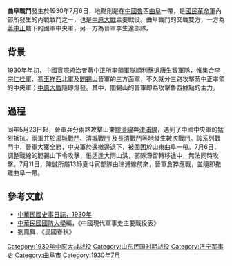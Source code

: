 {{Infobox Military Conflict|
campaign=|
image=|
caption=|
conflict=曲阜戰鬥|
date=1930年7月6日|
place=[[中國|中國]]魯西|
result=雙方激戰，7月11日11師陳誠13師夏斗寅加入戰局後，情勢逆轉。李生達部隊退軍|
combatant1=中央軍馬鴻逵部隊、11師、13師|
combatant2=晉軍| 
commander1=[[馬鴻逵|馬鴻逵]]、[[陳誠|陳誠]]、[[夏斗寅|夏斗寅]]|
commander2=[[李生達|李生達]]|
strength1=|
strength2=|
casualties1=|
casualties2=|
}}

'''曲阜戰鬥'''發生於1930年7月6日，地點則是在[[中國|中國]][[山东|魯]]西[[曲阜|曲阜]]一帶，是[[國民革命軍|國民革命軍]]內部所發生的內戰戰鬥之一，也是[[中原大戰|中原大戰]]主要戰役。曲阜戰鬥的交戰雙方，一方為[[蔣中正|蔣中正]]轄下的國軍中央軍，另一方為晉軍李生達部隊。

==背景==
1930年年初，中國實際統治者蔣中正所率領軍隊順利擊退[[唐生智|唐生智]]軍隊，惟集合[[李宗仁|李宗仁]][[桂軍|桂軍]]、[[馮玉祥|馮玉祥]][[西北軍|西北軍]]及[[閻錫山|閻錫山]]晉軍的三方面軍，不久就分三路攻擊蔣中正率領的中央軍；[[中原大戰|中原大戰]]隨即爆發。其中，閻錫山的晉軍即為攻擊魯西據點的主力。

==過程==
同年5月23日起，晉軍兵分兩路攻擊山東[[膠濟線|膠濟線]]與[[津浦線|津浦線]]，遇到了中國中央軍的猛烈抵抗。兩軍共於[[禹城|禹城戰鬥]]、[[清城|清城戰鬥]] 及[[長清|長清戰鬥]]等地發生數次戰鬥。該系列戰鬥中，晉軍大獲全勝，中央軍於邊撤邊退下，被圍困於山東曲阜一帶。7月6日，調整戰線的閻錫山下令攻擊，惟适逢大雨山洪，部隊滯留轉移途中，無法同時攻擊。7月11日，陳誠所屬13師夏斗寅部隊由津浦線前來，晉軍倉猝應戰，並隨即撤離曲阜一帶。

==參考文獻==
*[https://web.archive.org/web/20080123230715/http://ef.cdpa.nsysu.edu.tw/ccw/02/1930.htm 中華民國史事日誌，1930年]
*[[中華民國|中華民國]][[國防大學_(臺灣)|國防大學]]編，《中國現代軍事史主要戰役表》
*劉鳳舞，《民國春秋》

{{中原大戰}}

[[Category:1930年中原大战战役|Category:1930年中原大战战役]]
[[Category:山东民国时期战役|Category:山东民国时期战役]]
[[Category:济宁军事史|Category:济宁军事史]]
[[Category:曲阜市|Category:曲阜市]]
[[Category:1930年7月|Category:1930年7月]]